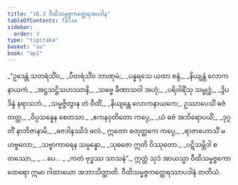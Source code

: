 ```yaml
---
title: "16.3 ဝီထိသမ္မဇ္ဇကတ္ထေရအပဒါန"
tableOfContents: false
sidebar:
  order: 3
type: "tipitaka"
basket: "su"
book: "ap1"
---
```



<DynamicBreadcrumb />

<Division number="15" book="ap1" e="ch" v="20" p="195">

<Paragraph number="2371" type="verses" book="ap1">
_“ဥဒေန္တံ သတရံသိံဝ,_  
_ပီတရံသိံဝ ဘာဏုမံ;_  
_ပန္နရသေ ယထာ စန္ဒံ,_  
_နိယျန္တံ လောကနာယကံ._  

</Paragraph>

</Division>
<Division number="16" book="ap1" e="ch" v="20" p="195">

<Paragraph number="2372" type="verses" book="ap1">
_အဋ္ဌသဋ္ဌိသဟဿာနိ,_  
_သဗ္ဗေ ခီဏာသဝါ အဟုံ;_  
_ပရိဝါရိံသု သမ္ဗုဒ္ဓံ,_  
_ဒွိပဒိန္ဒံ နရာသဘံ._  

</Paragraph>

</Division>
<Division number="17" book="ap1" e="ch" v="20" p="195">

<Paragraph number="2373" type="verses" book="ap1">
_သမ္မဇ္ဇိတွာန တံ ဝီထိံ,_  
_နိယျန္တေ လောကနာယကေ;_  
ဥဿာပေသိံ ဓဇံ တတ္ထ,_  
_ဝိပ္ပသန္နေန စေတသာ._  

</Paragraph>

</Division>
<Division number="18" book="ap1" e="ch" v="20" p="195">

<Paragraph number="2374" type="verses" book="ap1">
_ဧကနဝုတိတော ကပ္ပေ,_  
_ယံ ဓဇံ အဘိရောပယိံ;_  
_ဒုဂ္ဂတိံ နာဘိဇာနာမိ,_  
_ဓဇဒါနဿိဒံ ဖလံ._  

</Paragraph>

</Division>
<Division number="19" book="ap1" e="ch" v="20" p="195">

<Paragraph number="2375" type="verses" book="ap1">
ဣတော စတုတ္ထကေ ကပ္ပေ,_  
_ရာဇာဟောသိံ မဟဗ္ဗလော;_  
_သဗ္ဗာကာရေန သမ္ပန္နော,_  
_သုဓဇော ဣတိ ဝိဿုတော._  

</Paragraph>

</Division>
<Division number="20" book="ap1" e="ch" v="20" p="196">

<Paragraph number="2376" type="verses" book="ap1">
_ပဋိသမ္ဘိဒါ စတဿော,_  
_ …ပေ… _  
_ကတံ ဗုဒ္ဓဿ သာသနံ”._  

</Paragraph>

<Paragraph number="2377" book="ap1">
ဣတ္ထံ သုဒံ အာယသ္မာ ဝီထိသမ္မဇ္ဇကော ထေရော ဣမာ ဂါထာယော အဘာသိတ္ထာတိ.

</Paragraph>
</Division>

<Paragraph number="2378" type="center" book="ap1">
ဝီထိသမ္မဇ္ဇကတ္ထေရဿာပဒါနံ တတိယံ.
</Paragraph>
